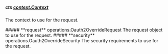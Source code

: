 
##### **ctx** [context.Context](https://pkg.go.dev/context#Context)
The context to use for the request.

<Collapsible>
    ##### **request** operations.Oauth2OverrideRequest
    The request object to use for the request.
    <Collapsible.Break/>
    <Oauth2OverrideRequest/>
</Collapsible>

<Collapsible>
    ##### **security** operations.Oauth2OverrideSecurity
    The security requirements to use for the request.
    <Collapsible.Break/>
    <Oauth2OverrideSecurity/>
</Collapsible>

